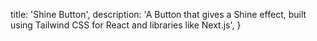   title: 'Shine Button',
  description:
    'A Button that gives a Shine effect, built using Tailwind CSS for React and libraries like Next.js',
}

<BackButton href="/docs/components/button" />
<ComponentPreview path="components/button/ShineButton" />
